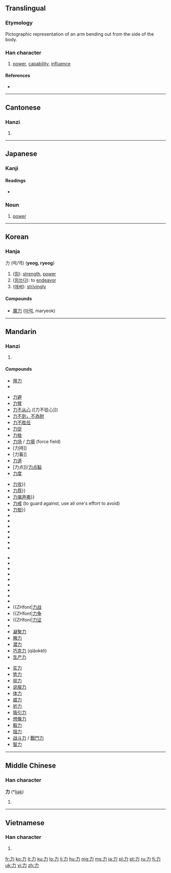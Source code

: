 {{xsee|[[カ]] (katakana)}}
==Translingual==
{{Han stroke|[[Image:力-order.gif]]}}

===Etymology===
Pictographic representation of an arm bending out from the side of the body.

===Han character===
{{Han char|rn=19|rad=力|as=00|sn=2|four=4002<sub>7</sub>|canj=大尸 (KS)}}

# [[power]], [[capability]], [[influence]]

====References====
* {{Han ref|kx=0146.050|dkj=02288|dj=0327.310|hdz=10364.040|uh=529B|ud=21147|bh=A44F|bd=42063}}

----

==Cantonese==

===Hanzi===
{{yue-hanzi|jyut=[[lik6]]|y=lik6}}

# {{defn|Cantonese|sort=力00}}

----

==Japanese==

===Kanji===
{{ja-kanji|grade=1|rs=力00}}

====Readings====
* {{ja-readings|on=[[りょく]] (ryoku), [[りき]] (riki)|kun=[[ちから]] (chikara), [[つとめる]] (tsutomeru), [[りきむ]] (rikimu)|nanori=[[じから]] (jikara), [[つとむ]] (tsutomu)|nadzuke=[[いさお]] (isao), [[いさむ]] (isamu), [[お]] (o), [[か]] (ka), [[ちか]] (chika), [[ちから]] (chikara), [[つとむ]] (tsutomu), [[よし]] (yoshi)}}

===Noun===
{{ja-noun|k|hira=ちから|rom=chikara}}

# [[power]]

----

==Korean==

===Hanja===
力 (력/역) ('''yeog, ryeog''')

# ([[힘]]): [[strength]], [[power]]
# ([[힘쓰다]]): to [[endeavor]] 
# ([[애써]]): [[striving]]ly 

<!-- {{ko-hanja|hangeul=[[력]]>[[역]]|eumhun=[[힘]]|rv=ryeok>yeok|mr=ryŏk>yŏk|y=lyek>yek}}

# {{defn|Korean|sort=力00}} -->

====Compounds====
* [[魔力]] ([[마력]], maryeok)

----

==Mandarin==

===Hanzi===
{{cmn-hanzi|pin=[[lì]] ([[li4]])|wg=li<sup>4</sup>}}

# {{defn|Mandarin|sort=力00}}

===='''Compounds'''====
* [[用力]]
* 


{{top5}}
* [[力避]]
* [[力臂]]
* [[力不从心]] ([力不從心]])
* [[力不到，不為財]]
* [[力不胜任]]
* [[力促]]
* [[力挫]]
* [[力场]] / [[力場]] (force field)
* [力持]]
* [力畜]]
* [[力道]]
* [力点]]/[[力点點]]
* [[力度]]
{{mid5}}
* [[力攻]]}}
* [[力荐]]}}
*[[力竭声嘶]]}}
* [[力戒]] (to guard against, use all one's effort to avoid)
* [[力矩]]}}
* {{ZHfont|[[力量]]}}
* {{ZHfont|[[力谋]]}}
* {{ZHfont|[[力排众议]]}}
* {{ZHfont|[[力气]]}}
* {{ZHfont|[[力气活]]，[[力气活儿]]}}
* {{ZHfont|[[力钱]]}}
* {{ZHfont|[[力求]]}}
{{mid5}}
* {{ZHfont|[[力所能及]]}}
* {{ZHfont|[[力士]]}}
* {{ZHfont|[[力水]]}}
* {{ZHfont|[[力图]]}}
* {{ZHfont|[[力挽狂澜]]}}
* {{ZHfont|[[力行]]}}
* {{ZHfont|[[力学]] / [[力學]]}}
* {{ZHfont|[[力阻]]}}
* {{ZHfont|[[力作]]}}
* {{ZHfont|[[力战]]
* {{ZHfont|[[力争]]
* {{ZHfont|[[力证]]
* {{ZHfont|[[力主]]
{{mid5}}
* [[吃力]] (chī lì） (to exert strenuous effort; strenuously, difficultly)
* [[财力]] / [[財力]]
* [[抵抗力]]
* [[分力]] (subdivision of forces)
* [[记忆力]] / [[記憶力]]
* [[尽力]]
* [[精力]]
* [[劳力]] / [[勞力]]
* [[魅力]]
* [[免疫力]]
* [[能力]]
* [[脑力]] / [[腦力]]}}
* [[凝聚力]]
* [[魄力]]
* [[潜力]]
* [[巧克力]] (qiǎokèlì)
* [[生产力]]
{{mid5}}
* [[实力]]
* [[势力]]
* [[视力]]
* [[说服力]]
* [[体力]]
* [[威力]]
* [[听力]]
* [[吸引力]]
* [[想像力]]
* [[毅力]]
* [[阻力]]
* [[战斗力]] / [[戰鬥力]]
* [[智力]]
{{bottom}}
----

==Middle Chinese==

===Han character===
'''力''' (*[[liək]])<!--asterisk indicates that this character appears more than four times in the Tang Dynasty corpus of literature-->

# {{defn|Middle Chinese|sort=力00}}

----

==Vietnamese==

===Han character===
{{vi-hantu|[[lực]], [[sức]], [[sực]], [[sựt]]|rs=力00}}

# {{defn|Vietnamese|sort=力00}}

[[fr:力]]
[[ko:力]]
[[it:力]]
[[ku:力]]
[[lo:力]]
[[li:力]]
[[hu:力]]
[[mg:力]]
[[ms:力]]
[[ja:力]]
[[pl:力]]
[[pt:力]]
[[ru:力]]
[[fi:力]]
[[uk:力]]
[[vi:力]]
[[zh:力]]